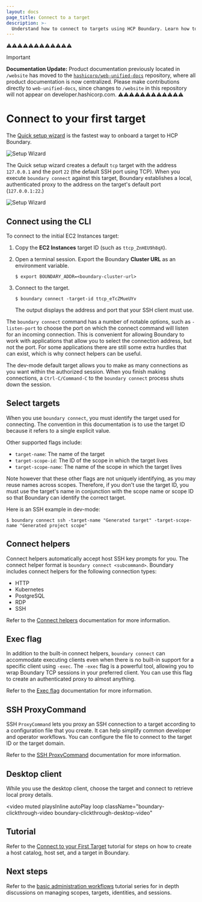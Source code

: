 ```yaml
---
layout: docs
page_title: Connect to a target
description: >-
  Understand how to connect to targets using HCP Boundary. Learn how to select targets and use your choice of client and connect helpers to facilitate connections.
---
```


⚠️⚠️⚠️⚠️⚠️⚠️⚠️⚠️⚠️⚠️⚠️⚠️
> [!IMPORTANT]  
> **Documentation Update:** Product documentation previously located in `/website` has moved to the [`hashicorp/web-unified-docs`](https://github.com/hashicorp/web-unified-docs) repository, where all product documentation is now centralized. Please make contributions directly to `web-unified-docs`, since changes to `/website` in this repository will not appear on developer.hashicorp.com.
⚠️⚠️⚠️⚠️⚠️⚠️⚠️⚠️⚠️⚠️⚠️⚠️

# Connect to your first target

The [Quick setup
wizard](/boundary/docs/hcp/get-started/deploy-and-login#log-in-to-hcp-boundary)
is the fastest way to onboard a target to HCP Boundary.

![Setup Wizard](/img/setup-wizard-address-target.png)

The Quick setup wizard creates a default `tcp` target with the address `127.0.0.1` and the port `22` (the default SSH port using TCP).
When you execute `boundary connect` against this target, Boundary establishes a local, authenticated proxy to the address on the target's default port (`127.0.0.1:22`.)

![Setup Wizard](/img/quick-start-targets.png)

## Connect using the CLI

To connect to the initial EC2 Instances target:

1. Copy the **EC2 Instances** target ID (such as `ttcp_ZnHEU9h8qX`).

1. Open a terminal session. Export the Boundary **Cluster URL** as an environment
   variable.

   ```shell-session
   $ export BOUNDARY_ADDR=<boundary-cluster-url>
   ```

1. Connect to the target.

   ```shell-session
   $ boundary connect -target-id ttcp_eTcZMueUYv
   ```

   The output displays the address and port that your SSH client must use.

The `boundary connect` command has a number of notable options, such as
`-listen-port` to choose the port on which the connect command will listen for
an incoming connection. This is convenient for allowing Boundary to work with
applications that allow you to select the connection address, but not the port.
For some applications there are still some extra hurdles that can exist, which
is why connect helpers can be useful.

The dev-mode default target allows you to make as many connections as you want
within the authorized session. When you finish making connections, a
`Ctrl-C/Command-C` to the `boundary connect` process shuts down the session.

## Select targets

When you use `boundary connect`, you must identify the target used for connecting.
The convention in this documentation is to use the target ID because it refers to a
single explicit value.

Other supported flags include:

- `target-name`: The name of the target
- `target-scope-id`: The ID of the scope in which the target lives
- `target-scope-name`: The name of the scope in which the target lives

Note however that these other flags are not uniquely identifying, as you may reuse names
across scopes.  Therefore, if you don't use the target ID, you must use the target's name in conjunction with the scope name or scope ID so that Boundary can identify the correct target.

Here is an SSH example in dev-mode:

```shell-session
$ boundary connect ssh -target-name "Generated target" -target-scope-name "Generated project scope"
```

## Connect helpers

Connect helpers automatically accept host SSH key prompts for you.
The connect helper format is `boundary connect <subcommand>`.
Boundary includes connect helpers for the following connection types:

- HTTP
- Kubernetes
- PostgreSQL
- RDP
- SSH

Refer to the [Connect helpers](/boundary/docs/targets/connections/connect-helpers) documentation for more information.

## Exec flag

In addition to the built-in connect helpers, `boundary connect`
can accommodate executing clients even when there is no built-in support
for a specific client using `-exec`. The `-exec` flag is a powerful
tool, allowing you to wrap Boundary TCP sessions in your preferred
client. You can use this flag to create an authenticated proxy to almost
anything.

Refer to the [Exec flag](/boundary/docs/targets/connections/exec-flag) documentation for more information.

## SSH ProxyCommand

SSH `ProxyCommand` lets you proxy an SSH connection to a target according to a configuration file that you create.
It can help simplify common developer and operator workflows.
You can configure the file to connect to the target ID or the target domain.

Refer to the [SSH ProxyCommand](/boundary/docs/targets/connections/workflow-ssh-proxycommand) documentation for more information.

## Desktop client

While you use the desktop client, choose the target and connect to retrieve local
proxy details.

<video
  muted
  playsInline
  autoPlay
  loop
  className="boundary-clickthrough-video boundary-clickthrough-desktop-video"
>
  <source
    type="video/mp4"
    src="https://www.datocms-assets.com/2885/1613612836-boundary-desktop-clickthrough-connect-target-v1-0-0.mp4"
  />
</video>

## Tutorial

Refer to the [Connect to your First Target](/boundary/tutorials/hcp-getting-started/hcp-getting-started-connect) tutorial for steps on how to create a host catalog, host set, and a target in Boundary.

## Next steps

Refer to the [basic administration
workflows](/boundary/tutorials/hcp-administration) tutorial series
for in depth discussions on managing scopes, targets, identities, and sessions.
